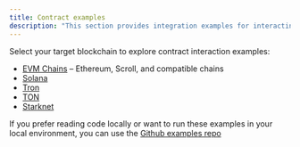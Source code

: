```yaml
---
title: Contract examples
description: "This section provides integration examples for interacting with the rhino.fi bridge smart contracts across different blockchain environments. Whether you're working with **EVM-based chains** like Ethereum and Scroll or **non-EVM chains** such as Solana, Tron, TON, and Starknet, you'll find practical code samples to help you execute bridge transactions."
---
```


Select your target blockchain to explore contract interaction examples:

- [EVM Chains](./contract/evm) – Ethereum, Scroll, and compatible chains
- [Solana](./contract/solana)
- [Tron](./contract/tron)
- [TON](./contract/ton)
- [Starknet](./contract/starknet)

If you prefer reading code locally or want to run these examples in your local environment, you can use the [Github examples repo](https://github.com/rhinofi/bridge-examples)

